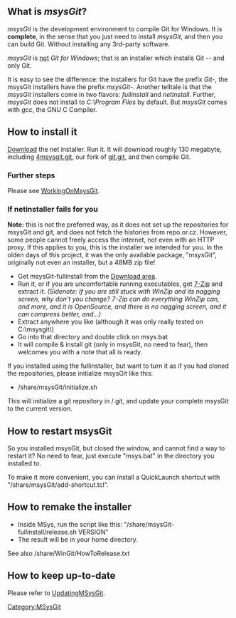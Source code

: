 <!-- #summary How to install msysGit -->

== What is ''msysGit''? ==

''msysGit'' is the development environment to compile Git for Windows. It is '''complete''', in the sense that you just need to install ''msysGit'', and then you can build Git. Without installing any 3rd-party software.

''msysGit'' is <u>not</u> ''Git for Windows''; that is an installer which installs Git -- and only Git.

It is easy to see the difference: the installers for Git have the prefix ''Git-'', the msysGit installers have the prefix ''msysGit-''. Another telltale is that the ''msysGit'' installers come in two flavors: ''fullinstall'' and ''netinstall''. Further, ''msysGit'' does not install to ''C:\Program Files'' by default. But ''msysGit'' comes with ''gcc'', the GNU C Compiler.

== How to install it ==

[http://code.google.com/p/msysgit/downloads/list Download] the net installer. Run it. It will download roughly 130 megabyte, including [http://repo.or.cz/w/git/mingw/4msysgit.git/ 4msysgit.git], our fork of [http://git.kernel.org/?p=git/git.git;a=summary git.git], and then compile Git.

=== Further steps ===

Please see [[MSysGit:WorkingOnMsysGit|WorkingOnMsysGit]].

=== If netinstaller fails for you ===

'''Note:''' this is not the preferred way, as it does not set up the repositories for msysGit and git, and does not fetch the histories from repo.or.cz.  However, some people cannot freely access the internet, not even with an HTTP proxy.  If this applies to you, this is the installer we intended for you.  In the olden days of this project, it was the only available package, "msysGit", originally not even an installer, but a 48MB zip file!

* Get msysGit-fullinstall from the [http://code.google.com/p/msysgit/downloads/list Download area].
* Run it, or if you are uncomfortable running executables, get [http://www.7-zip.org 7-Zip] and extract it.  ''(Sidenote: If you are still stuck with WinZip and its nagging screen, why don't you change?  7-Zip can do everything WinZip can, and more, and it is OpenSource, and there is no nagging screen, and it can compress better, and...)''
* Extract anywhere you like (although it was only really tested on C:\msysgit\)
* Go into that directory and double click on msys.bat
* It will compile & install git (only in msysGit, no need to fear), then welcomes you with a note that all is ready.

If you installed using the fullinstaller, but want to turn it as if you had cloned the repositories, please initialize msysGit like this:

* /share/msysGit/initialize.sh

This will initialize a git repository in /.git, and update your complete msysGit to the current version.

== How to restart msysGit ==

So you installed msysGit, but closed the window, and cannot find a way to restart it?  No need to fear, just execute "msys.bat" in the directory you installed to.

To make it more convenient, you can install a QuickLaunch shortcut with "/share/msysGit/add-shortcut.tcl".

== How to remake the installer ==

* Inside MSys, run the script like this: "/share/msysGit-fullinstall/release.sh VERSION"
* The result will be in your home directory.

See also /share/WinGit/HowToRelease.txt

== How to keep up-to-date ==

Please refer to [[MSysGit:UpdatingMSysGit|UpdatingMSysGit]].
[[Category:MSysGit]]